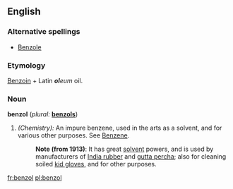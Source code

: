 ==English==

===Alternative spellings===
*[[Benzole]]

===Etymology===
[[Benzoin]] + Latin '''''ol'''''''eum'' oil.

===Noun===
'''benzol'''  (''plural:'' '''[[benzols]]''')
#''(Chemistry):'' An impure benzene, used in the arts as a solvent, and for various other purposes. See [[Benzene]].
#:'''Note (from 1913)''': It has great [[solvent]] powers, and is used by manufacturers of [[India rubber]] and [[gutta percha]]; also for cleaning soiled [[kid gloves]], and for other purposes.

[[fr:benzol]]
[[pl:benzol]]